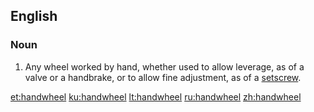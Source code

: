 ==English==

===Noun===
{{en-noun}}

# {{context|mechanics|lang=en}} Any wheel worked by hand, whether used to allow leverage, as of a valve or a handbrake, or to allow fine adjustment, as of a [[setscrew]].

[[et:handwheel]]
[[ku:handwheel]]
[[lt:handwheel]]
[[ru:handwheel]]
[[zh:handwheel]]